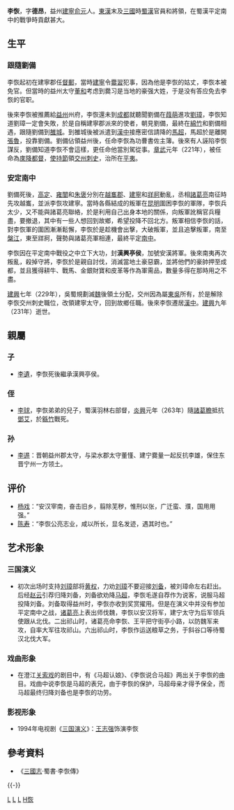 {{Otheruses|李恢|subject=三國時期歷史人物|other=同名或其他內容}}
{{Infobox Biography
| subject_name   = 李恢
| date_of_birth  = ？
| place_of_birth = [[東漢|東漢]][[建寧郡|建寧郡]][[俞元縣|俞元]]
| date_of_death  = 231年
| place_of_death = [[蜀漢|蜀漢]][[漢中郡|漢中郡]]
| occupation = [[蜀漢|蜀漢]][[益州郡_(西汉)|建寧]][[太守|太守]]
}}

'''李恢'''{{BD|？||231年|catIdx=L李}}，字'''德昂'''，益州[[益州郡_(西汉)|建寧]][[俞元縣|俞元]]人。[[東漢|東漢]]末及[[三國|三國]]時[[蜀漢|蜀漢]]官員和將領，在蜀漢平定南中的戰爭時貢獻甚大。

==生平==
===跟隨劉備===
李恢起初在建寧郡任[[督郵|督郵]]，當時[[建寧|建寧]]令[[爨習|爨習]]犯事，因為他是李恢的姑丈，李恢本被免官。但當時的益州太守[[董和|董和]]考虑到爨习是当地的豪强大姓，于是没有答应免去李恢的官职。

後來李恢被推薦給[[益州|益州]]州府，李恢還未到[[成都|成都]]就聽聞劉備在[[葭萌|葭萌]]進攻[[劉璋|劉璋]]，李恢知道劉璋一定會失敗，於是自稱建寧郡派來的使者，朝見劉備，最終在[[綿竹|綿竹]]和劉備相遇，跟隨劉備到[[雒城|雒城]]。到雒城後被派遣到[[漢中郡|漢中]]接應密信請降的[[馬超|馬超]]，馬超於是離開[[張魯|張魯]]，投靠劉備。劉備佔領益州後，任命李恢為功曹書佐主簿。後來有人誣陷李恢謀反，劉備知道李恢不會這樣，更任命他當別駕從事。[[章武|章武]]元年（221年），被任命為[[庲降都督|庲降都督]]，[[使持節|使持節]]領[[交州|交州]][[刺史|刺史]]，治所在[[平夷縣|平夷]]。

===安定南中===
劉備死後，[[高定_(三国)|高定]]、[[雍闓|雍闓]]和[[朱褒|朱褒]]分別在[[越巂郡|越巂郡]]、[[建寧|建寧]]和[[牂牁|牂牁]]動亂，丞相[[諸葛亮|諸葛亮]]南征時先攻越巂，並派李恢攻建寧。當時各縣結成的叛軍在[[昆明|昆明]]圍困李恢的軍隊，李恢兵太少，又不能與諸葛亮聯絡，於是利用自己出身本地的關係，向叛軍訛稱官兵糧盡，要撤退，其中有一些人想回到故鄉，希望投降不回北方。叛軍相信李恢的話，對李恢軍的圍困漸漸鬆懈，李恢於是趁機會出擊，大破叛軍，並且追擊叛軍，南至[[槃江|槃江]]，東至牂牁，聲勢與諸葛亮軍相連，最終平定[[南中|南中]]。

李恢因在平定南中戰役之中立下大功，封'''漢興亭侯'''，加號安漢將軍。後來南夷再次叛亂，殺掉守將，李恢於是親自討伐，消滅當地土豪惡霸，並將他們的豪帥押至成都，並且獲得耕牛、戰馬、金銀財寶和皮革等作為軍需品，數量多得在那時用之不盡。

[[建興_(劉禪)|建興]]七年（229年），吳蜀規劃滅[[曹魏|魏]]後領土分配，交州因為屬[[孙吴|東吳]]所有，於是解除李恢交州刺史職位，改領建寧太守，回到故鄉任職。後來李恢遷居[[漢中郡|漢中]]。[[建興_(劉禪)|建興]]九年（231年）逝世。

==親屬==
===子===
*[[李遺|李遺]]，李恢死後繼承漢興亭侯。

===侄===
*[[李球_(蜀漢)|李球]]，李恢弟弟的兒子，蜀漢羽林右部督，[[炎興|炎興]]元年（263年）隨[[諸葛瞻|諸葛瞻]]抵抗[[鄧艾|鄧艾]]，於[[緜竹|緜竹]]戰死。

===孙===
*[[李逷|李逷]]：晋朝益州郡太守，与梁水郡太守董慬、建宁爨量一起反抗李雄，保住东晋宁州一方领土。

==评价==
*[[杨戏|杨戏]]：“安汉宰南，奋击旧乡，翦除芜秽，惟刑以张，广迁蛮、濮，国用用强。”
*[[陈寿|陈寿]]：“李恢公亮志业，咸以所长，显名发迹，遇其时也。”

==艺术形象==
===三国演义===
*初次出场时支持[[刘璋|刘璋]]部将[[黄权|黄权]]，力劝[[刘璋|刘璋]]不要迎接[[刘备|刘备]]，被刘璋命左右赶出。后经[[赵云|赵云]]引荐归降刘备，刘备欲劝降[[马超|马超]]，李恢毛遂自荐作为说客，说服马超投降刘备。刘备取得益州时，李恢亦收到奖赏擢用。但是在演义中并没有参加平定南中之战，[[诸葛亮|诸葛亮]]上表出师伐魏，李恢以安汉将军，建宁太守为后军领兵使跟从北伐。二出祁山时，诸葛亮命李恢、王平把守街亭小路，以防魏军来攻，自率大军往攻祁山。六出祁山时，李恢作运送粮草之务，于斜谷口等待蜀汉北伐大军。

===戏曲形象===
*在澄江[[关索戏|关索戏]]的剧目中，有《马超认娘》、《李恢说合马超》两出关于李恢的曲目。戏曲中说李恢是马超的表兄，由于李恢的保护，马超母亲才得予保全，而马超最终归降刘备也是李恢的功劳。

===影视形象===
*1994年电视剧《[[三國演義_(電視劇)|三国演义]]》：[[王志强|王志强]]饰演李恢

==參考資料==
*《[[三國志|三國志]]·蜀書·李恢傳》
{{-}}
{{start box}}
{{s-before|[[邓方|邓方]]}}
{{s-title|[[蜀汉|蜀汉]][[庲降都督|庲降都督]]|221年—231年}}
{{s-after|[[張翼_(三國)|張翼]]}}
{{end box}}

{{三国志}}
[[Category:庲降都督|L]]
[[Category:蜀汉列侯|L]]
[[Category:玉溪人|L]]
[[Category:李姓|H恢]]